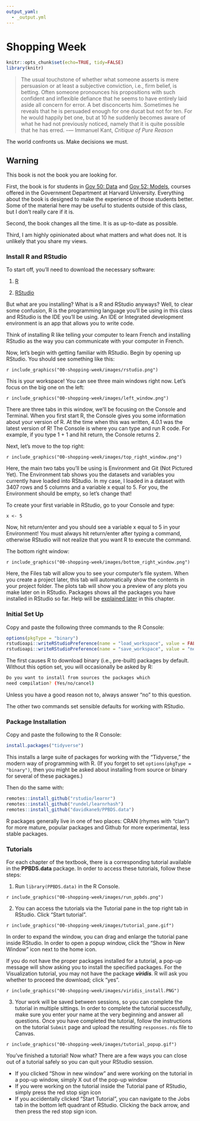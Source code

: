 ```yaml
---
output_yaml:
  - _output.yml
---
```


# Shopping Week {-}


<!-- options(pkg="binary") needs to be set permanently. When/where do we do that? -->

<!-- Discuss RStudio Cloud -->

<!-- Add some sidemargin notes which provide more detail during the Set Up section. Most won't care what those weird R commands are doing but, for those that do, an explanation would be polite. -->

<!-- Create a test tutorial (Tutorial Zero) so students can see the whole process on Day 1. Ask questions which demonstrate that they have, in fact, issued the weird R commands we told them to. For example, what verion of Tidyverse are they running. We tell them the exact commands to issue. This is not so much a quiz as a way to guarantee that they are set up for success. -->


```r
knitr::opts_chunk$set(echo=TRUE, tidy=FALSE)
library(knitr) 
```

> The usual touchstone of whether what someone asserts is mere persuasion or at least a subjective conviction, i.e., firm belief, is betting. Often someone pronounces his propositions with such confident and inflexible defiance that he seems to have entirely laid aside all concern for error. A bet disconcerts him. Sometimes he reveals that he is persuaded enough for one ducat but not for ten. For he would happily bet one, but at 10 he suddenly becomes aware of what he had not previously noticed, namely that it is quite possible that he has erred. -— Immanuel Kant, *Critique of Pure Reason*

The world confronts us. Make decisions we must.


## Warning {-}

This book is not the book you are looking for.

First, the book is for students in [Gov 50: Data](https://www.davidkane.info/files/gov_1005.html) and [Gov 52: Models](https://www.davidkane.info/files/gov_1005.html), courses offered in the Government Department at Harvard University. Everything about the book is designed to make the experience of those students better. Some of the material here may be useful to students outside of this class, but I don't really care if it is.

Second, the book changes all the time. It is as up-to-date as possible.

Third, I am highly opinionated about what matters and what does not. It is unlikely that you share my views. 

### Install R and RStudio

<!-- DK: Move all related material from Chapter 1 to here and the provide a link from there. -->

To start off, you'll need to download the necessary software:

1. [R](https://www.r-project.org/)

2. [RStudio](https://rstudio.com/)

But what are you installing? What is a R and RStudio anyways? Well, to clear some confusion, R is the programming language you'll be using in this class and RStudio is the IDE you'll be using. An IDE or Integrated development environment is an app that allows you to write code.

Think of installing R like telling your computer to learn French and installing RStudio as the way you can communicate with your computer in French.

Now, let's begin with getting familiar with RStudio. Begin by opening up RStudio. You should see something like this:

`r include_graphics("00-shopping-week/images/rstudio.png")`

This is your workspace! You can see three main windows right now. Let's focus on the big one on the left:

`r include_graphics("00-shopping-week/images/left_window.png")`

There are three tabs in this window, we'll be focusing on the Console and Terminal. When you first start R, the Console gives you some information about your version of R. At the time when this was written, 4.0.1 was the latest version of R! The Console is where you can type and run R code. For example, if you type 1 + 1 and hit return, the Console returns 2.

Next, let's move to the top right:

`r include_graphics("00-shopping-week/images/top_right_window.png")`

Here, the main two tabs you'll be using is Environment and Git (Not Pictured Yet). The Environment tab shows you the datasets and variables you currently have loaded into RStudio. In my case, I loaded in a dataset with 3407 rows and 5 columns and a variable x equal to 5. For you, the Environment should be empty, so let's change that!

To create your first variable in RStudio, go to your Console and type:

```{eval=FALSE}
x <- 5
```

Now, hit return/enter and you should see a variable x equal to 5 in your Environment! You must always hit return/enter after typing a command, otherwise RStudio will not realize that you want R to execute the command.

The bottom right window:

`r include_graphics("00-shopping-week/images/bottom_right_window.png")`

Here, the Files tab will allow you to see your computer's file system. When you create a project later, this tab will automatically show the contents in your project folder. The plots tab will show you a preview of any plots you make later on in RStudio. Packages shows all the packages you have installed in RStudio so far. Help will be [explained later](#how-to-get-help) in this chapter.

### Initial Set Up

Copy and paste the following three commands to the R Console:

```r
options(pkgType = "binary")
rstudioapi::writeRStudioPreference(name = "load_workspace", value = FALSE)
rstudioapi::writeRStudioPreference(name = "save_workspace", value = "never")
```

The first causes R to download binary (i.e., pre-built) packages by default. Without this option set, you will occasionally be asked by R:

```bash
Do you want to install from sources the packages which 
need compilation? (Yes/no/cancel)
```

Unless you have a good reason not to, always answer "no" to this question. 

The other two commands set sensible defaults for working with RStudio.


### Package Installation

Copy and paste the following to the R Console:

```r
install.packages("tidyverse")
```

This installs a large suite of packages for working with the "Tidyverse," the modern way of programming with R. (If you forget to set `options(pkgType = "binary")`, then you might be asked about installing from source or binary for several of these packages.) 

Then do the same with:

```r
remotes::install_github("rstudio/learnr")
remotes::install_github("rundel/learnrhash")
remotes::install_github("davidkane9/PPBDS.data")
```

R packages generally live in one of two places: CRAN (rhymes with "clan") for more mature, popular packages and Github for more experimental, less stable packages. 

### Tutorials

For each chapter of the textbook, there is a corresponding tutorial available in the **PPBDS.data** package. In order to access these tutorials, follow these steps:

1. Run `library(PPBDS.data)` in the R Console.

`r include_graphics("00-shopping-week/images/run_ppbds.png")`

2. You can access the tutorials via the Tutorial pane in the top right tab in RStudio. Click "Start tutorial".

`r include_graphics("00-shopping-week/images/tutorial_pane.gif")`

In order to expand the window, you can drag and enlarge the tutorial pane inside RStudio. In order to open a popup window, click the "Show in New Window" icon next to the home icon.

If you do not have the proper packages installed for a tutorial, a pop-up message will show asking you to install the specified packages. For the Visualization tutorial, you may not have the package ***viridis***. R will ask you whether to proceed the download; click "yes".

`r include_graphics("00-shopping-week/images/viridis_install.PNG")`

3. Your work will be saved between sessions, so you can complete the tutorial in multiple sittings. In order to complete the tutorial successfully, make sure you enter your name at the very beginning and answer all questions. Once you have completed the tutorial, follow the instructions on the tutorial `Submit` page and upload the resulting `responses.rds` file to Canvas.

`r include_graphics("00-shopping-week/images/tutorial_popup.gif")`

You've finished a tutorial! Now what? There are a few ways you can close out of a tutorial safely so you can quit your RStudio session.

* If you clicked "Show in new window" and were working on the tutorial in a pop-up window, simply X out of the pop-up window
* If you were working on the tutorial inside the Tutorial pane of RStudio, simply press the red stop sign icon
* If you accidentally clicked "Start Tutorial", you can navigate to the Jobs tab in the bottom left quadrant of RStudio. Clicking the back arrow, and then press the red stop sign icon.
